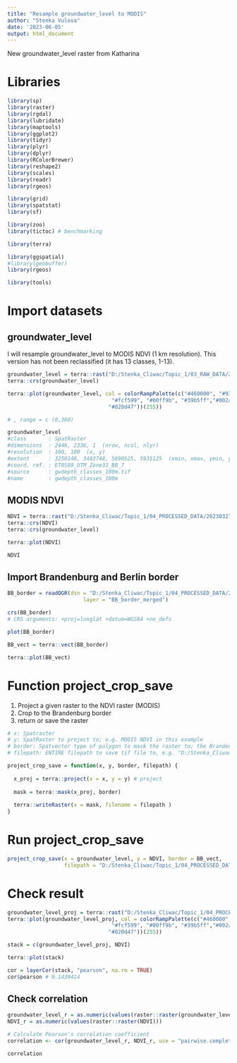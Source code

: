 ```yaml
---
title: "Resample groundwater_level to MODIS"
author: "Stenka Vulova"
date: '2023-06-05'
output: html_document
---
```


New groundwater_level raster from Katharina 

# Libraries 

```r

library(sp)
library(raster)
library(rgdal)
library(lubridate)
library(maptools)
library(ggplot2)
library(tidyr)
library(plyr)
library(dplyr)
library(RColorBrewer)
library(reshape2)
library(scales)
library(readr)
library(rgeos)

library(grid)
library(spatstat)
library(sf)

library(zoo)
library(tictoc) # benchmarking

library(terra)

library(ggspatial)
#library(geobuffer)
library(rgeos)

library(tools)

```

# Import datasets

## groundwater_level

I will resample groundwater_level to MODIS NDVI (1 km resolution).
This version has not been reclassified (it has 13 classes, 1-13).

```r

groundwater_level = terra::rast("D:/Stenka_Cliwac/Topic_1/03_RAW_DATA/20230612_groundwaterdepth_Fabio/gwdepth_classes_100m.tif")
terra::crs(groundwater_level)

terra::plot(groundwater_level, col = colorRampPalette(c("#460000", "#930c0c", "#ff2100", "#ff980c",
                                 "#fcf599", "#00ff9b", "#39b5ff","#002ae7",
                                "#020d47"))(255))

# , range = c (0,360)

groundwater_level
#class       : SpatRaster 
#dimensions  : 2446, 2336, 1  (nrow, ncol, nlyr)
#resolution  : 100, 100  (x, y)
#extent      : 3250148, 3483748, 5690525, 5935125  (xmin, xmax, ymin, ymax)
#coord. ref. : ETRS89_UTM_Zone33_BB_7 
#source      : gwdepth_classes_100m.tif 
#name        : gwdepth_classes_100m 

```

## MODIS NDVI

```r

NDVI = terra::rast("D:/Stenka_Cliwac/Topic_1/04_PROCESSED_DATA/20230327_MODIS_NDVI_anom_forest/NDVI_anomaly_2019_forest.tif")
terra::crs(NDVI)
terra::crs(groundwater_level)

terra::plot(NDVI)

NDVI

```


## Import Brandenburg and Berlin border

```r

BB_border = readOGR(dsn = "D:/Stenka_Cliwac/Topic_1/04_PROCESSED_DATA/20230214_Brandenburg_border",
                        layer = "BB_border_merged")

crs(BB_border)
# CRS arguments: +proj=longlat +datum=WGS84 +no_defs 

plot(BB_border)

BB_vect = terra::vect(BB_border)

terra::plot(BB_vect)

```

# Function project_crop_save

1) Project a given raster to the NDVI raster (MODIS)
2) Crop to the Brandenburg border  
3) return or save the raster

```r

# x: Spatraster 
# y: SpatRaster to project to; e.g. MODIS NDVI in this example 
# border: Spatvector type of polygon to mask the raster to; the Brandenburg border in this example 
# filepath: ENTIRE filepath to save tif file to, e.g. "D:/Stenka_Cliwac/Topic_1/04_PROCESSED_DATA/20230522_static_data_proj/groundwater_level_proj.tif"

project_crop_save = function(x, y, border, filepath) {
  
  x_proj = terra::project(x = x, y = y) # project
  
  mask = terra::mask(x_proj, border) 
  
  terra::writeRaster(x = mask, filename = filepath )
}

```

# Run project_crop_save

```r

project_crop_save(x = groundwater_level, y = NDVI, border = BB_vect,
                  filepath = "D:/Stenka_Cliwac/Topic_1/04_PROCESSED_DATA/20230522_static_data_proj/groundwater_level_proj.tif")

```

# Check result

```r

groundwater_level_proj = terra::rast("D:/Stenka_Cliwac/Topic_1/04_PROCESSED_DATA/20230522_static_data_proj/groundwater_level_proj.tif")
terra::plot(groundwater_level_proj, col = colorRampPalette(c("#460000", "#930c0c", "#ff2100", "#ff980c",
                                 "#fcf599", "#00ff9b", "#39b5ff","#002ae7",
                                "#020d47"))(255))

stack = c(groundwater_level_proj, NDVI)

terra::plot(stack)

cor = layerCor(stack, "pearson", na.rm = TRUE)
cor$pearson # 0.1439414   

```

## Check correlation

```r

groundwater_level_r = as.numeric(values(raster::raster(groundwater_level_proj)))
NDVI_r = as.numeric(values(raster::raster(NDVI)))

# Calculate Pearson's correlation coefficient
correlation <- cor(groundwater_level_r, NDVI_r, use = "pairwise.complete.obs", method = "pearson")

correlation 

```


